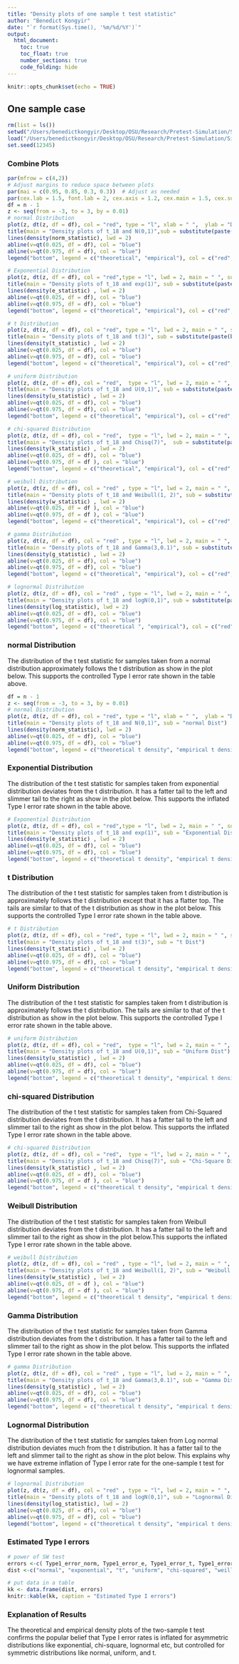 ```yaml
---
title: "Density plots of one sample t test statistic"
author: "Benedict Kongyir"
date: "`r format(Sys.time(), '%m/%d/%Y')`"
output: 
  html_document:
    toc: true
    toc_float: true
    number_sections: true
    code_folding: hide
---
```


```r
knitr::opts_chunk$set(echo = TRUE)
```

## One sample case

```r
rm(list = ls())
setwd("/Users/benedictkongyir/Desktop/OSU/Research/Pretest-Simulation/Simulation/PLOT OF TEST STAT UNDER H0")
load("/Users/benedictkongyir/Desktop/OSU/Research/Pretest-Simulation/Simulation/PLOT OF TEST STAT UNDER H0/one_samples_plots.RData")
set.seed(12345)
```

### Combine Plots
```r
par(mfrow = c(4,2))
# Adjust margins to reduce space between plots
par(mai = c(0.95, 0.85, 0.3, 0.3))  # Adjust as needed
par(cex.lab = 1.5, font.lab = 2, cex.axis = 1.2, cex.main = 1.5, cex.sub = 1.2)  # Larger and bold
df = n - 1
z <- seq(from = -3, to = 3, by = 0.01)
# normal Distribution
plot(z, dt(z, df = df), col = "red", type = "l", xlab = " ",  ylab = "Density",  lwd = 2, main = " ", sub = " ")
title(main = "Density plots of t_18 and N(0,1)",sub = substitute(paste(bold("normal Dist"))),  cex = 2)
lines(density(norm_statistic), lwd = 2)
abline(v=qt(0.025, df = df), col = "blue")
abline(v=qt(0.975, df = df), col = "blue")
legend("bottom", legend = c("theoretical", "empirical"), col = c("red", "black"), lty = 1, cex = 1, text.font = 2, lwd = 2, bty = "n", ncol=2, inset=c(0, -.22), xpd=TRUE)

# Exponential Distribution
plot(z, dt(z, df = df), col = "red",type = "l", lwd = 2, main = " ", sub = " " , xlab = " ",  ylab = "Density")
title(main = "Density plots of t_18 and exp(1)", sub = substitute(paste(bold("Exponential Dist"))),  cex = 2)
lines(density(e_statistic) , lwd = 2)
abline(v=qt(0.025, df = df), col = "blue")
abline(v=qt(0.975, df = df), col = "blue")
legend("bottom", legend = c("theoretical", "empirical"), col = c("red", "black"), lty = 1, cex = 1, text.font = 2, lwd = 2, bty = "n", ncol=2, inset=c(0, -.22), xpd=TRUE)

# t Distribution
plot(z, dt(z, df = df), col = "red", type = "l", lwd = 2, main = " ", sub = " " , xlab = " ",  ylab = "Density")
title(main = "Density plots of t_18 and t(3)", sub = substitute(paste(bold("t Dist"))),  cex = 2)
lines(density(t_statistic) , lwd = 2)
abline(v=qt(0.025, df = df), col = "blue")
abline(v=qt(0.975, df = df), col = "blue")
legend("bottom", legend = c("theoretical", "empirical"), col = c("red", "black"), lty = 1, cex = 1, text.font = 2, lwd = 2, bty = "n", ncol=2, inset=c(0, -.22), xpd=TRUE)

# uniform Distribution
plot(z, dt(z, df = df), col = "red",  type = "l", lwd = 2, main = " ", sub = " " , xlab = " ",  ylab = "Density")
title(main = "Density plots of t_18 and U(0,1)", sub = substitute(paste(bold("Uniform Dist"))),  cex = 2)
lines(density(u_statistic) , lwd = 2)
abline(v=qt(0.025, df = df), col = "blue")
abline(v=qt(0.975, df = df), col = "blue")
legend("bottom", legend = c("theoretical", "empirical"), col = c("red", "black"), lty = 1, cex = 1, text.font = 2, lwd = 2, bty = "n", ncol=2, inset=c(0, -.22), xpd=TRUE)

# chi-squared Distribution
plot(z, dt(z, df = df), col = "red",  type = "l", lwd = 2, main = " ", sub = " " , xlab = " ",  ylab = "Density")
title(main = "Density plots of t_18 and Chisq(7)",  sub = substitute(paste(bold("Chi-Square Dist"))),  cex = 2)
lines(density(k_statistic) , lwd = 2)
abline(v=qt(0.025, df = df), col = "blue")
abline(v=qt(0.975, df = df ), col = "blue")
legend("bottom", legend = c("theoretical", "empirical"), col = c("red", "black"), lty = 1, cex = 1, text.font = 2, lwd = 2, bty = "n", ncol=2, inset=c(0, -.22), xpd=TRUE)

# weibull Distribution
plot(z, dt(z, df = df), col = "red" , type = "l", lwd = 2, main = " ", sub = " " , xlab = " ",  ylab = "Density")
title(main = "Density plots of t_18 and Weibull(1, 2)", sub = substitute(paste(bold("Weibull Dist"))),  cex = 2)
lines(density(w_statistic) , lwd = 2)
abline(v=qt(0.025, df = df ), col = "blue")
abline(v=qt(0.975, df = df ), col = "blue")
legend("bottom", legend = c("theoretical", "empirical"), col = c("red", "black"), lty = 1, cex = 1, text.font = 2, lwd = 2, bty = "n", ncol=2, inset=c(0, -.22), xpd=TRUE)

# gamma Distribution
plot(z, dt(z, df = df), col = "red" , type = "l", lwd = 2, main = " ", sub = " " , xlab = " ",  ylab = "Density")
title(main = "Density plots of t_18 and Gamma(3,0.1)", sub = substitute(paste(bold("Gamma Dist"))),  cex = 2)
lines(density(g_statistic) , lwd = 2)
abline(v=qt(0.025, df = df), col = "blue")
abline(v=qt(0.975, df = df), col = "blue")
legend("bottom", legend = c("theoretical", "empirical"), col = c("red", "black"), lty = 1, cex = 1, text.font = 2, lwd = 2, bty = "n", ncol=2, inset=c(0, -.22), xpd=TRUE)

# lognormal Distribution
plot(z, dt(z, df = df), col = "red" , type = "l", lwd = 2, main = " ", sub = " " , xlab = " ",  ylab = "Density")
title(main = "Density plots of t_18 and logN(0,1)", sub = substitute(paste(bold("Lognormal Dist"))),  cex = 2)
lines(density(log_statistic), lwd = 2)
abline(v=qt(0.025, df = df), col = "blue")
abline(v=qt(0.975, df = df), col = "blue")
legend("bottom", legend = c("theoretical ", "empirical"), col = c("red", "black"), lty = 1, cex = 1, text.font = 2, lwd = 3, bty = "n", ncol=2, inset=c(0, -.22), xpd=TRUE)


```


### normal Distribution
The distribution of the t test statistic for samples taken from a normal distribution approximately follows the t distribution as show in the plot below. This supports the controlled Type I error rate shown in the table above.
```r
df = n - 1
z <- seq(from = -3, to = 3, by = 0.01)
# normal Distribution
plot(z, dt(z, df = df), col = "red", type = "l", xlab = " ",  ylab = "Density",  lwd = 2, main = " ", sub = " ")
title(main = "Density plots of t_18 and N(0,1)", sub = "normal Dist")
lines(density(norm_statistic), lwd = 2)
abline(v=qt(0.025, df = df), col = "blue")
abline(v=qt(0.975, df = df), col = "blue")
legend("bottom", legend = c("theoretical t density", "empirical t density"), col = c("red", "black"), lty = 1, cex = 0.75, text.font = 2, lwd = 2, bty = "n", ncol=2, inset=c(0, -.22), xpd=TRUE)
```

### Exponential Distribution
The distribution of the t test statistic for samples taken from exponential distribution deviates from the t distribution. It has a fatter tail to the left and slimmer tail to the right as show in the plot below. This supports the inflated Type I error rate shown in the table above.
```r
# Exponential Distribution
plot(z, dt(z, df = df), col = "red",type = "l", lwd = 2, main = " ", sub = " " , xlab = " ",  ylab = "Density")
title(main = "Density plots of t_18 and exp(1)", sub = "Exponential Dist")
lines(density(e_statistic) , lwd = 2)
abline(v=qt(0.025, df = df), col = "blue")
abline(v=qt(0.975, df = df), col = "blue")
legend("bottom", legend = c("theoretical t density", "empirical t density"), col = c("red", "black"), lty = 1, cex = 0.75, text.font = 2, lwd = 2, bty = "n", ncol=2, inset=c(0, -.22), xpd=TRUE)

```

### t Distribution
The distribution of the t test statistic for samples taken from t distribution is approximately follows the t distribution except that it has a flatter top. The tails are similar to that of the t distribution as show in the plot below. This supports the controlled Type I error rate shown in the table above.
```r
# t Distribution
plot(z, dt(z, df = df), col = "red", type = "l", lwd = 2, main = " ", sub = " " , xlab = " ",  ylab = "Density")
title(main = "Density plots of t_18 and t(3)", sub = "t Dist")
lines(density(t_statistic) , lwd = 2)
abline(v=qt(0.025, df = df), col = "blue")
abline(v=qt(0.975, df = df), col = "blue")
legend("bottom", legend = c("theoretical t density", "empirical t density"), col = c("red", "black"), lty = 1, cex = 0.75, text.font = 2, lwd = 2, bty = "n", ncol=2, inset=c(0, -.22), xpd=TRUE)
```

### Uniform Distribution
The distribution of the t test statistic for samples taken from t distribution is approximately follows the t distribution. The tails are similar to that of the t distribution as show in the plot below. This supports the controlled Type I error rate shown in the table above.
```r
# uniform Distribution
plot(z, dt(z, df = df), col = "red",  type = "l", lwd = 2, main = " ", sub = " " , xlab = " ",  ylab = "Density")
title(main = "Density plots of t_18 and U(0,1)", sub = "Uniform Dist")
lines(density(u_statistic) , lwd = 2)
abline(v=qt(0.025, df = df), col = "blue")
abline(v=qt(0.975, df = df), col = "blue")
legend("bottom", legend = c("theoretical t density", "empirical t density"), col = c("red", "black"), lty = 1, cex = 0.75, text.font = 2, lwd = 2, bty = "n", ncol=2, inset=c(0, -.22), xpd=TRUE)
```


### chi-squared Distribution
The distribution of the t test statistic for samples taken from Chi-Squared distribution deviates from the t distribution. It has a fatter tail to the left and slimmer tail to the right as show in the plot below. This supports the inflated Type I error rate shown in the table above.
```r
# chi-squared Distribution
plot(z, dt(z, df = df), col = "red",  type = "l", lwd = 2, main = " ", sub = " " , xlab = " ",  ylab = "Density")
title(main = "Density plots of t_18 and Chisq(7)", sub = "Chi-Square Dist")
lines(density(k_statistic) , lwd = 2)
abline(v=qt(0.025, df = df), col = "blue")
abline(v=qt(0.975, df = df ), col = "blue")
legend("bottom", legend = c("theoretical t density", "empirical t density"), col = c("red", "black"), lty = 1, cex = 0.75, text.font = 2, lwd = 2, bty = "n", ncol=2, inset=c(0, -.22), xpd=TRUE)
```

### Weibull Distribution
The distribution of the t test statistic for samples taken from Weibull distribution deviates from the t distribution. It has a fatter tail to the left and slimmer tail to the right as show in the plot below.This supports the inflated Type I error rate shown in the table above.
```r
# weibull Distribution
plot(z, dt(z, df = df), col = "red" , type = "l", lwd = 2, main = " ", sub = " " , xlab = " ",  ylab = "Density")
title(main = "Density plots of t_18 and Weibull(1, 2)", sub = "Weibull Dist")
lines(density(w_statistic) , lwd = 2)
abline(v=qt(0.025, df = df ), col = "blue")
abline(v=qt(0.975, df = df ), col = "blue")
legend("bottom", legend = c("theoretical t density", "empirical t density"), col = c("red", "black"), lty = 1, cex = 0.75, text.font = 2, lwd = 2, bty = "n", ncol=2, inset=c(0, -.22), xpd=TRUE)

```


### Gamma Distribution
The distribution of the t test statistic for samples taken from Gamma distribution deviates from the t distribution. It has a fatter tail to the left and slimmer tail to the right as show in the plot below. This supports the inflated Type I error rate shown in the table above.
```r
# gamma Distribution
plot(z, dt(z, df = df), col = "red" , type = "l", lwd = 2, main = " ", sub = " " , xlab = " ",  ylab = "Density")
title(main = "Density plots of t_18 and Gamma(3,0.1)", sub = "Gamma Dist")
lines(density(g_statistic) , lwd = 2)
abline(v=qt(0.025, df = df), col = "blue")
abline(v=qt(0.975, df = df), col = "blue")
legend("bottom", legend = c("theoretical t density", "empirical t density"), col = c("red", "black"), lty = 1, cex = 0.75, text.font = 2, lwd = 2, bty = "n", ncol=2, inset=c(0, -.22), xpd=TRUE)

```


### Lognormal Distribution
The distribution of the t test statistic for samples taken from Log normal distribution deviates much from the t distribution. It has a fatter tail to the left and slimmer tail to the right as show in the plot below. This explains why we have extreme inflation of Type I error rate for the one-sample t test for lognormal samples.
```r
# lognormal Distribution
plot(z, dt(z, df = df), col = "red" , type = "l", lwd = 2, main = " ", sub = " " , xlab = " ",  ylab = "Density")
title(main = "Density plots of t_18 and logN(0,1)", sub = "Lognormal Dist")
lines(density(log_statistic), lwd = 2)
abline(v=qt(0.025, df = df), col = "blue")
abline(v=qt(0.975, df = df), col = "blue")
legend("bottom", legend = c("theoretical t density", "empirical t density"), col = c("red", "black"), lty = 1, cex = 0.75, text.font = 2, lwd = 2, bty = "n", ncol=2, inset=c(0, -.22), xpd=TRUE)

```

### Estimated Type I errors

```r
# power of SW test
errors <-c( Type1_error_norm, Type1_error_e, Type1_error_t, Type1_error_u,Type1_error_k,Type1_error_w, Type1_error_g,Type1_error_l)
dist <-c("normal", "exponential", "t", "uniform", "chi-squared", "weillbul", "gamma", "lognormal")

# put data in a table
kk <- data.frame(dist, errors)
knitr::kable(kk, caption = "Estimated Type I errors")
```


### Explanation of Results

The theoretical and empirical density plots of the two-sample t test confirms the popular belief that  Type I error rates is inflated for asymmetric distributions like exponential, chi-square, lognormal etc, but controlled for symmetric distributions like normal, uniform, and t. 

